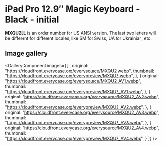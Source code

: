 
# iPad Pro 12.9″ Magic Keyboard - Black - initial

<Callout type='info' emoji='👉🏻'>**MXQU2LL** is an order number for US ANSI version. The last two letters will be different for different locales; like SM for Swiss, UA for Ukrainian, etc.</Callout>

## Image gallery

<GalleryComponent
    images={[
      {
        original: "https://cloudfront.everycase.org/everysource/MXQU2.webp",
        thumbnail: "https://cloudfront.everycase.org/everypreview/MXQU2.webp",
      },
      {
        original: "https://cloudfront.everycase.org/everysource/MXQU2_AV1.webp",
        thumbnail: "https://cloudfront.everycase.org/everypreview/MXQU2_AV1.webp",
      },
      {
        original: "https://cloudfront.everycase.org/everysource/MXQU2_AV2.webp",
        thumbnail: "https://cloudfront.everycase.org/everypreview/MXQU2_AV2.webp",
      },
      {
        original: "https://cloudfront.everycase.org/everysource/MXQU2_AV3.webp",
        thumbnail: "https://cloudfront.everycase.org/everypreview/MXQU2_AV3.webp",
      },
      {
        original: "https://cloudfront.everycase.org/everysource/MXQU2_AV4.webp",
        thumbnail: "https://cloudfront.everycase.org/everypreview/MXQU2_AV4.webp",
      }
    ]}
  />
